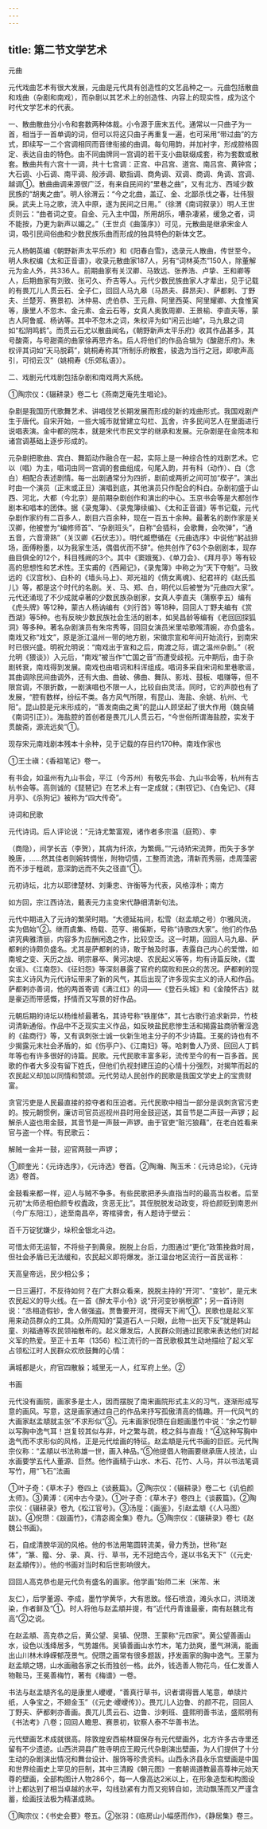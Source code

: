 ```yaml
---
---
---
```

title: 第二节文学艺术
---



元曲

元代戏曲艺术有很大发展，元曲是元代具有创造性的文艺品种之一。元曲包括散曲和戏曲（杂剧和南戏），而杂剧以其艺术上的创造性、内容上的现实性，成为这个时代文学艺术的代表。

一、散曲散曲分小令和套数两种体裁。小令源于唐末五代。通常以一只曲子为一首，相当于一首单调的词，但可以将这只曲子再重复一遍，也可采用“带过曲”的方式，即续写一二个宫调相同而音律衔接的曲调。每句用韵，并加衬字，形成腔格固定、表达自由的特色。由不同曲牌同一宫调的若干支小曲联缀成套，称为套数或散套。散曲共有六宫十一调，共十七宫调：正宫、中吕宫、道宫、南吕宫、黄钟宫；大石调、小石调、南平调、般涉调、歇指调、商角调、双调、商调、角调、宫调、越调①。散曲曲调来源很广泛，有来自民间的“里巷之曲”，又有北方、西域少数民族的“胡夷之曲”。明人徐渭云：“今之北曲，盖辽、金、北鄙杀伐之春，壮伟狠戾。武夫上马之歌，流入中原，遂为民间之日用。”（徐渭《南词叙录》）明人王世贞则云：“曲者词之变。自金、元入主中国，所用胡乐，嘈杂凄紧，缓急之者，词不能按，乃更为新声以媚之。”（王世贞《曲藻序》）可见，元散曲是继承宋金人词，吸引民间俗曲和少数民族乐曲而形成的独具特色的新体文艺。

元人杨朝英编《朝野新声太平乐府》和《阳春白雪》，选录元人散曲，传世至今。明人朱权编《太和正音谱》，收录元散曲家187人，另有“词林英杰”150人，除董解元为金人外，共336人。前期曲家有关汉卿、马致远、张养浩、卢挚、王和卿等人，后期曲家有刘致、张可久、乔吉等人。元代少数民族曲家人才辈出，见于记载的有畏兀儿人贯云石、全子仁，回回人马九皋（马昂夫、薛昂夫）、萨都剌、丁野夫、兰楚芳、赛景初、沐仲易、虎伯恭、王元鼎、阿里西英、阿里耀卿、大食惟寅等，康里人不忽木、金元素、金云石等，女真人奥敦周卿、王景榆、李直夫等，蒙古人阿鲁威、杨讷等。其中不忽木之词，朱权评为如“闲云出岫”，马九皋之词如“松阴鸣鹤”。而贯云石尤以散曲闻名，《朝野新声太平乐府》收其作品甚多，其号酸斋，与号甜斋的曲家徐再思齐名。后人将他们的作品合辑为《酸甜乐府》。朱权评其词如“天马脱羁”，姚桐寿称其“所制乐府散套，骏逸为当行之冠，即歌声高引，可彻云汉”（姚桐寿《乐郊私语》）。

二、戏剧元代戏剧包括杂剧和南戏两大系统。

①陶宗仪：《辍耕录》卷二七《燕南芝庵先生唱论》。

杂剧是我国历代歌舞艺术、讲唱伎艺长期发展而形成的新的戏曲形式。我国戏剧产生于唐代。自宋开始，一些大城市就曾建立勾栏、瓦舍，许多民间艺人在里面进行说唱表演。金中都的院本，就是宋代市民文学的继承和发展。元杂剧是在金院本和诸宫调基础上逐步形成的。

元杂剧把歌曲、宾白、舞蹈动作融合在一起，实际上是一种综合性的戏剧艺术。它以（唱）为主，唱词由同一宫调的套曲组成，句尾入韵，并有科（动作）、白（念白）相配合表述剧情。每一出剧通常分为四折，剧前或两折之间可加“楔子”。演出时由一个演员（正末或正旦）演唱到底，其他演员只作配合的科白。杂剧初盛于山西、河北，大都（今北京）是前期杂剧创作和演出的中心。玉京书会等是大都创作剧本和唱本的团体。据《录鬼簿》、《录鬼簿续编》、《太和正音谱》等书记载，元代杂剧作家约有二百多人，剧目六百余种，现在一百五十余种。最著名的剧作家是关汉卿，他被誉为“编修师首”、“杂剧班头”，自称“会插科，会歌舞，会吹弹”，“通五音，六音滑熟”（关汉卿《石伏志》）。明代臧懋循在《元曲选序》中说他“躬战排场，面傅粉墨，以为我家生活，偶倡优而不辞”。他共创作了63个杂剧剧本，现存曲目俱全的12个，科目残阙的3个。其中《窦娥冤》、《单刀会》、《拜月亭》等有较高的思想性和艺术性。王实甫的《西厢记》，《录鬼簿》中称之为“天下夺魁”。马致远的《汉宫秋》、白朴的《墙头马上》、郑光祖的《倩女离魂》、纪君祥的《赵氏孤儿》等，都是这个时代的名剧。关、马、郑、白，明代以后被誉为“元曲四大家”。元代还涌现了不少成就卓著的少数民族杂剧家，女真人李直夫（蒲察李五）编有《虎头牌》等12种，蒙古人杨讷编有《刘行首》等18种，回回人丁野夫编有《赏西湖》等5种。也有反映少数民族社会生活的剧本，如吴昌龄等编有《老回回探狐洞》等多种。著名杂剧演员有朱帘秀等，回回女演员米里哈歌喉清婉，亦负盛名。南戏又称“戏文”，原是浙江温州一带的地方剧，宋徽宗宣和年间开始流行，到南宋时已很兴盛。明祝允明说：“南戏出于宣和之后，南渡之际，谓之温州杂剧。”（祝允明《猥谈》）入元后，“南戏”被当作“亡国之音”而遭受歧视。元中期后，由于杂剧转衰，南戏得到发展。南戏也由唱词和科诨组成。唱词多采自宋词和里巷歌谣，其曲调除民间曲调外，还有大曲、曲破、佛曲、舞队、影戏、鼓板、唱赚等，但不限宫调，不限折数，一剧演唱也不限一人，比较自由灵活。同时，它的声腔也有了发展，“腔有数样，纷纭不类。各方风气所限，有昆山、海盐、余姚、杭州、弋阳”。昆山腔是元末形成的，“善发南曲之奥”的昆山人顾坚起了很大作用（魏良辅《南词引正》）。海盐腔的首创者是畏兀儿人贯云石，“今世俗所谓海盐腔，实发于贯酸斋，源流远矣”①。

现存宋元南戏剧本残本十余种，见于记载的存目约170种。南戏作家也

①王士禛：《香祖笔记》卷一。

有书会，如温州有九山书会，平江（今苏州）有敬先书会、九山书会等，杭州有古杭书会等。高则诚的《琵琶记》在艺术上有一定成就；《荆钗记》、《白兔记》、《拜月亭》、《杀狗记》被称为“四大传奇”。

诗词和民歌

元代诗词。后人评论说：“元诗尤繁富观，诸作者多宗温（庭筠）、李

（商隐），间学长吉（李贺），其病为纤浓，为繁缛。”“元诗矫宋流弊，而失于多学晚唐，……然其佳者则婉转惆怅，附物切情，工整而流逸，清新而秀丽，虑周藻密而不涉于粗疏，意深韵远而不失之径直”①。

元初诗坛，北方以耶律楚材、刘秉忠、许衡等为代表，风格淳朴；南方

如方回，宗江西诗法，戴表元力主变宋代静细清新句法。

元代中期进入了元诗的繁荣时期。“大德延祐间，松雪（赵孟頫之号）尔雅风流，实为倡始”②。继而虞集、杨载、范亨、揭傒斯，号称“诗歌四大家”。他们的作品讲究典雅清丽，内容多为应酬闲逸之作，比较空泛。这一时期，回回人马九皋、萨都剌的诗颇负盛名。尤其是萨都剌的诗，敢于触及时事，表露自己内心的爱憎，如南坡之变、天历之战、明宗暴卒、黄河决堤、农民起义等等，均有诗篇反映，《鬻女谣》、《江南怨》、《征妇怨》等深刻暴露了官府的腐败和民众的苦况。萨都剌的现实主义诗风为元代诗坛带来了新的风气，其后出现了许多现实主义的诗人和作品。萨都剌亦善词，他的两首寄调《满江红》的词——《登石头城》和《金陵怀古》就是豪迈而带感慨，抒情而又写景的好作品。

元朝后期的诗坛以杨维桢最著名，其诗号称“铁崖体”，其七古歌行追求新异，竹枝词清新通俗。作品中不乏现实主义作品，如反映盐民悲惨生活和揭露盐商骄奢淫逸的《盐商行》等，又有讽刺张士诚一伙新生地主分子的不少诗篇。王冕的诗也有不少揭露元末社会矛盾的，如《伤亭户》、《江南妇》等。哈剌鲁人乃贤、回回人丁鹤年等也有许多很好的诗篇。民歌。元代民歌丰富多彩，流传至今的有一百多首。民歌的作者大多没有留下姓氏，但他们仇视封建压迫的心情十分强烈，对揭竿而起的农民起义却加以同情和赞颂。元代劳动人民创作的民歌是我国文学史上的宝贵财富。

贪官污吏是人民最直接的掠夺者和压迫者。元代民歌中相当一部分是讽刺贪官污吏的。按元朝惯例，廉访司官员巡视州县时用金鼓迎送，其音节是二声鼓一声锣；起解杀人盗也用金鼓，其音节是一声鼓一声锣。由于官吏“赃污狼藉”，在老白姓看来官与盗一个样。有民歌云：

解贼一金并一鼓，迎官两鼓一声锣；

①顾奎光：《元诗选序》，《元诗选》卷首。②陶瀚、陶玉禾：《元诗总论》，《元诗选》卷首。

金鼓看来都一样，迎人与贼不争多。有些民歌把矛头直指当时的最高当权者。后至元初“太师丞相伯颜专权蠹政，贪恶无比”。其侄脱脱发动政变，将伯颜贬到南恩州（今广东阳江），途至南昌卒，寄棺驿舍，有人题诗于壁云：

百千万锭犹嫌少，垛积金银北斗边。

可惜太师无运智，不将些子到黄泉。脱脱上台后，力图通过“更化”政策挽救时局，但社会矛盾已无法缓和，农民起义即将爆发。浙江温台地区流行一首民谣称：

天高皇帝远，民少相公多；

一日三遍打，不反待如何？在广大群众看来，脱脱主持的“开河”、“变钞”，是元末农民起义的导火线。在一首《醉太平小令》说“开河变钞祸根源”；另一首诗则说：“丞相造假钞，舍人做强盗。贾鲁要开河，搅得天下闹”①。民歌也是起义军用来动员群众的工具。众所周知的“莫道石人一只眼，此物一出天下反”就是韩山童、刘福通等农民领袖散布的。起义爆发后，人民群众则通过民歌来表达他们对起义军的热爱。至正十五年（1356）松江流行的一首民歌极其生动地描绘了起义军占领松江时人民群众欢欣鼓舞的心情：

满城都是火，府官四散躲；城里无一人，红军府上坐。②

书画

元代没有画院，画家多是士人，因而摆脱了南宋画院形式主义的习气，逐渐形成写意的画风。写意，这是画家通过自己的作品来抒写孤傲清高的情趣。开一代风气的大画家赵孟頫就主张“不求形似”③。元末画家倪瓒在自题画墨竹中说：“余之竹聊以写胸中逸气耳！岂复较其似与非，叶之繁与疏，枝之斜与直哉！”④这种写胸中逸气而不求形似的风格，正是元代绘画的特征。赵孟頫是元代书画的巨匠。元代陶宗仪称：“孟頫以书法称雄一世，画入神品。”⑤他提倡人物画要继承唐人技法，山水画要学五代人董源、巨然。他作画精于山水、木石、花竹、人马，并以书法笔调写竹，用“飞石”法画

①叶子奇：《草木子》卷四上《谈薮篇》。②陶宗仪：《辍耕录》卷二七《讥伯颜太师》。③黄溥：《闲中古今录》。①叶子奇：《草木子》卷四上《谈薮篇》。②陶宗仪：《辍耕录》卷九《松江官号》。③汤垕：《画鉴》，引赵孟頫《〈人马图〉跋》。④倪瓒：《跋画竹》，《清宓阁全集》卷九。⑤陶宗仪：《辍耕录》卷七《赵魏公书画》。

石，自成清腴华润的风格。他的书法用笔圆转流美，骨力秀劲，世称“赵体”，“篆、籀、分、录、真、行、草书，无不冠绝古今，遂以书名天下”（《元史·赵孟頫传》）。他的书画对当时和后世影响很大。

回回人高克恭也是元代负有盛名的画家。他学画“始师二米（米芾、米

友仁），后学董源、李成，墨竹学黄华，大有思致。怪石喷浪，滩头水口，洪琐泼染，作者鲜及”①。时人将他与赵孟頫并提，有“近代丹青谁最豪，南有赵魏北有高”②之说。

在赵孟頫、高克恭之后，黄公望、吴镇、倪瓒、王蒙称“元四家”。黄公望善画山水，设色以浅绛居多，气势雄伟。吴镇善画山水竹木，笔力劲爽，墨气淋漓，能画出山川林木峥嵘郁茂景气。倪瓒之画常有很多题跋，抒发画家的胸中逸气。王蒙为赵孟頫之甥，山水画融各家之长而独创一格。此外，钱选善人物花鸟，任仁发善人物鞍马，王冕善梅竹，著有《梅谱》一卷。

书法与赵孟頫齐名的是康里人巎巎，“善真行草书，识者谓得晋人笔意，单牍片纸，人争宝之，不翅金玉”（《元史·巎巎传》）。畏兀儿人边鲁、的颜不花，回回人丁野夫、萨都剌亦善画。畏兀儿贯云石、边鲁、沙剌班、盛熙明善书法，盛熙明有《书法考》八卷；回回人瞻思、赛景初，钦察人泰不华善书法。

元代壁画艺术成就很高。除敦煌安西榆林窟保存有元代壁画外，北方许多古寺里还留有不少遗迹。山西洪洞县广胜寺明应王殿元代杂剧演出壁画，为人们提供了十分生动的杂剧演出情况和舞台设计、服饰等珍贵资料。山西永济县永乐宫壁画是中国和世界绘画史上罕见的巨制，其中三清殿《朝元图》一套朝谒道教最高尊神元始天尊的壁画，全部构图计人物286个，每一人像高达2米以上，在形象造型和构图设计上都达到了相当卓越的水平，勾线劲紧有力而又宛转自如，流动飘荡而又严谨含蓄，绘画技法极为精湛成熟。

①陶宗仪：《书史会要》卷五。②张羽：《临房山小幅感而作》，《静居集》卷三。